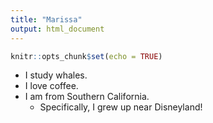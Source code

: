 ```yaml
---
title: "Marissa"
output: html_document
---
```


```r
knitr::opts_chunk$set(echo = TRUE)
```

* I study whales.
* I love coffee.
* I am from Southern California. 
  * Specifically, I grew up near Disneyland!